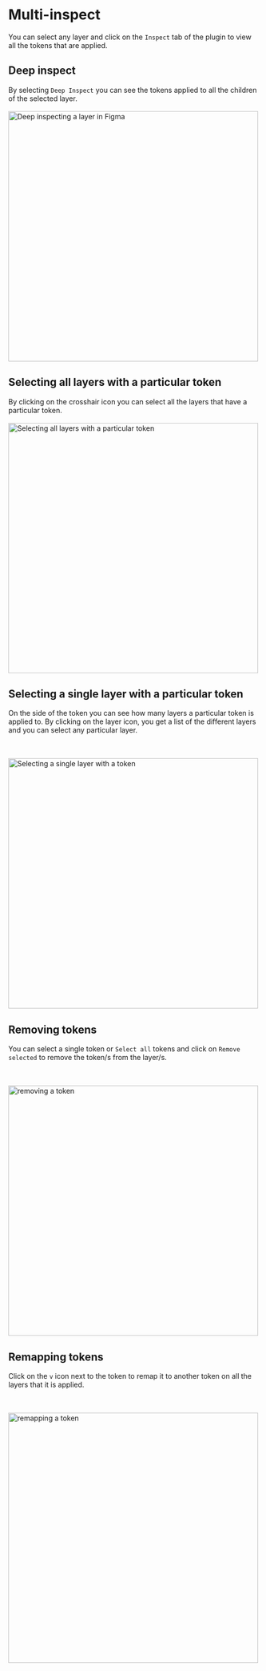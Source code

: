 # Multi-inspect

You can select any layer and click on the `Inspect` tab of the plugin to view all the tokens that are applied.




<ReactPlayer
  muted
  width="100%"
  height="auto"
  loop
  playing
  controls
  alt="multi-inspect in action"
  url="/multi-inspect.mov"
/>

## Deep inspect

By selecting `Deep Inspect` you can see the tokens applied to all the children of the selected layer.
<br/>
<br/>
<img src='./multi-inspect-deep-inspect.png' alt="Deep inspecting a layer in Figma" width="500" />

## Selecting all layers with a particular token

By clicking on the crosshair icon you can select all the layers that have a particular token.
<br/>
<br/>
<img src='./multi-inspect-select-all.png' alt="Selecting all layers with a particular token" width="500" />

## Selecting a single layer with a particular token

On the side of the token you can see how many layers a particular token is applied to. By clicking on the layer icon, you get a list of the different layers and you can select any particular layer.

<br/>
<br/>
<img src='./multi-inspect-select-one.png' alt="Selecting a single layer with a token" width="500" />

## Removing tokens

You can select a single token or `Select all` tokens and click on `Remove selected` to remove the token/s from the layer/s.

<br/>
<br/>
<img src='./multi-inspect-remove.png' alt="removing a token" width="500" />

## Remapping tokens

Click on the `v` icon next to the token to remap it to another token on all the layers that it is applied.

<br/>
<br/>
<img src='./multi-inspect-remap.png' alt="remapping a token" width="500" />